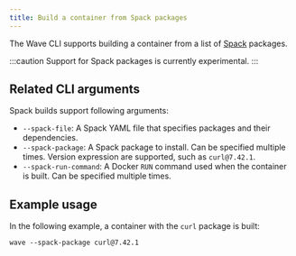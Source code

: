 ```yaml
---
title: Build a container from Spack packages
---
```


The Wave CLI supports building a container from a list of [Spack] packages.

:::caution
Support for Spack packages is currently experimental.
:::

## Related CLI arguments

Spack builds support following arguments:

- `--spack-file`: A Spack YAML file that specifies packages and their dependencies.
- `--spack-package`: A Spack package to install. Can be specified multiple times. Version expression are supported, such as `curl@7.42.1`.
- `--spack-run-command`: A Docker `RUN` command used when the container is built. Can be specified multiple times.

## Example usage

In the following example, a container with the `curl` package is built:

```
wave --spack-package curl@7.42.1
```

[Spack]: https://spack.io/

